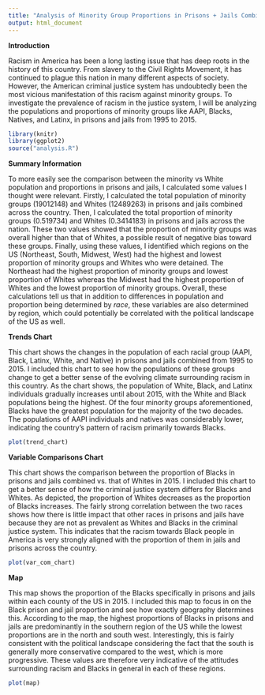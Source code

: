 ```yaml
---
title: "Analysis of Minority Group Proportions in Prisons + Jails Combined Relative to Whites"
output: html_document
---
```


__Introduction__

Racism in America has been a long lasting issue that has deep roots in the history of this country. From slavery to the Civil Rights Movement, it has continued to plague this nation in many different aspects of society. However, the American criminal justice system has undoubtedly been the most vicious manifestation of this racism against minority groups. To investigate the prevalence of racism in the justice system, I will be analyzing the populations and proportions of minority groups like AAPI, Blacks, Natives, and Latinx, in prisons and jails from 1995 to 2015. 
```r
library(knitr)
library(ggplot2)
source("analysis.R")
```

__Summary Information__

To more easily see the comparison between the minority vs White population and proportions in prisons and jails, I calculated some values I thought were relevant. Firstly, I calculated the total population of minority groups (19012148) and Whites (12489263) in prisons and jails combined across the country. Then, I calculated the total proportion of minority groups (0.519734) and Whites (0.3414183) in prisons and jails across the nation. These two values showed that the proportion of minority groups was overall higher than that of Whites, a possible result of negative bias toward these groups. Finally, using these values, I identified which regions on the US (Northeast, South, Midwest, West) had the highest and lowest proportion of minority groups and Whites who were detained. The Northeast had the highest proportion of minority groups and lowest proportion of Whites whereas the Midwest had the highest proportion of Whites and the lowest proportion of minority groups. Overall, these calculations tell us that in addition to differences in population and proportion being determined by *race*, these variables are also determined by region, which could potentially be correlated with the political landscape of the US as well. 

__Trends Chart__

This chart shows the changes in the population of each racial group (AAPI, Black, Latinx, White, and Native) in prisons and jails combined from 1995 to 2015. I included this chart to see how the populations of these groups change to get a better sense of the evolving climate surrounding racism in this country. As the chart shows, the population of White, Black, and Latinx individuals gradually increases until about 2015, with the White and Black populations being the highest. Of the four minority groups aforementioned, Blacks have the greatest population for the majority of the two decades. The populations of AAPI individuals and natives was considerably lower, indicating the country's pattern of racism primarily towards Blacks. 

```r
plot(trend_chart)
```

__Variable Comparisons Chart__

This chart shows the comparison between the proportion of Blacks in prisons and jails combined vs. that of Whites in 2015. I included this chart to get a better sense of how the criminal justice system differs for Blacks and Whites. As depicted, the proportion of Whites decreases as the proportion of Blacks increases. The fairly strong correlation between the two races shows how there is little impact that other races in prisons and jails have because they are not as prevalent as Whites and Blacks in the criminal justice system. This indicates that the racism towards Black people in America is very strongly aligned with the proportion of them in jails and prisons across the country.

```r
plot(var_com_chart)
```

__Map__

This map shows the proportion of the Blacks specifically in prisons and jails within each county of the US in 2015. I included this map to focus in on the Black prison and jail proportion and see how exactly geography determines this. According to the map, the highest proportions of Blacks in prisons and jails are predominantly in the southern region of the US while the lowest proportions are in the north and south west. Interestingly, this is fairly consistent with the political landscape considering the fact that the south is generally more conservative compared to the west, which is more progressive. These values are therefore very indicative of the attitudes surrounding racism and Blacks in general in each of these regions.

```r
plot(map)
```